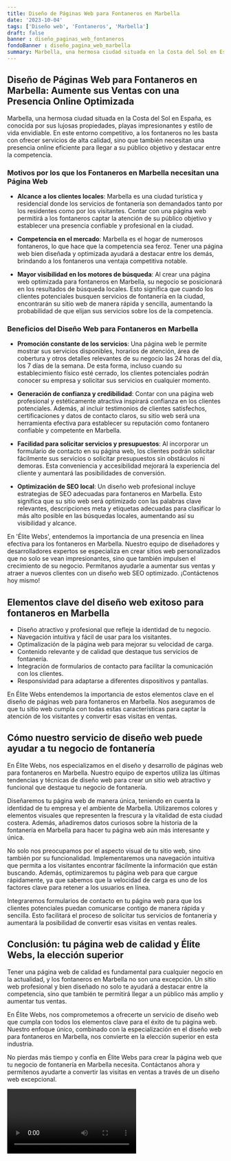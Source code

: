 ```yaml
---
title: Diseño de Páginas Web para Fontaneros en Marbella
date: '2023-10-04'
tags: ['Diseño web', 'Fontaneros', 'Marbella']
draft: false
banner : diseño_paginas_web_fontaneros
fondoBanner : diseño_pagina_web_marbella
summary: Marbella, una hermosa ciudad situada en la Costa del Sol en España, es conocida por sus lujosas propiedades, playas impresionantes y estilo de vida envidiable. En este entorno competitivo, a los fontaneros no les basta con ofrecer servicios de alta calidad, sino que también necesitan una presencia online eficiente para llegar a su público objetivo y destacar entre la competencia.
---
```


## Diseño de Páginas Web para Fontaneros en Marbella: Aumente sus Ventas con una Presencia Online Optimizada

Marbella, una hermosa ciudad situada en la Costa del Sol en España, es conocida por sus lujosas propiedades, playas impresionantes y estilo de vida envidiable. En este entorno competitivo, a los fontaneros no les basta con ofrecer servicios de alta calidad, sino que también necesitan una presencia online eficiente para llegar a su público objetivo y destacar entre la competencia.

### Motivos por los que los Fontaneros en Marbella necesitan una Página Web

* **Alcance a los clientes locales**: Marbella es una ciudad turística y residencial donde los servicios de fontanería son demandados tanto por los residentes como por los visitantes. Contar con una página web permitirá a los fontaneros captar la atención de su público objetivo y establecer una presencia confiable y profesional en la ciudad.

* **Competencia en el mercado**: Marbella es el hogar de numerosos fontaneros, lo que hace que la competencia sea feroz. Tener una página web bien diseñada y optimizada ayudará a destacar entre los demás, brindando a los fontaneros una ventaja competitiva notable.

* **Mayor visibilidad en los motores de búsqueda**: Al crear una página web optimizada para fontaneros en Marbella, su negocio se posicionará en los resultados de búsqueda locales. Esto significa que cuando los clientes potenciales busquen servicios de fontanería en la ciudad, encontrarán su sitio web de manera rápida y sencilla, aumentando la probabilidad de que elijan sus servicios sobre los de la competencia.

### Beneficios del Diseño Web para Fontaneros en Marbella

* **Promoción constante de los servicios**: Una página web le permite mostrar sus servicios disponibles, horarios de atención, área de cobertura y otros detalles relevantes de su negocio las 24 horas del día, los 7 días de la semana. De esta forma, incluso cuando su establecimiento físico esté cerrado, los clientes potenciales podrán conocer su empresa y solicitar sus servicios en cualquier momento.

* **Generación de confianza y credibilidad**: Contar con una página web profesional y estéticamente atractiva inspirará confianza en los clientes potenciales. Además, al incluir testimonios de clientes satisfechos, certificaciones y datos de contacto claros, su sitio web será una herramienta efectiva para establecer su reputación como fontanero confiable y competente en Marbella.

* **Facilidad para solicitar servicios y presupuestos**: Al incorporar un formulario de contacto en su página web, los clientes podrán solicitar fácilmente sus servicios o solicitar presupuestos sin obstáculos ni demoras. Esta conveniencia y accesibilidad mejorará la experiencia del cliente y aumentará las posibilidades de conversión.

* **Optimización de SEO local**: Un diseño web profesional incluye estrategias de SEO adecuadas para fontaneros en Marbella. Esto significa que su sitio web será optimizado con las palabras clave relevantes, descripciones meta y etiquetas adecuadas para clasificar lo más alto posible en las búsquedas locales, aumentando así su visibilidad y alcance.

En 'Élite Webs', entendemos la importancia de una presencia en línea efectiva para los fontaneros en Marbella. Nuestro equipo de diseñadores y desarrolladores expertos se especializa en crear sitios web personalizados que no solo se vean impresionantes, sino que también impulsen el crecimiento de su negocio. Permítanos ayudarle a aumentar sus ventas y atraer a nuevos clientes con un diseño web SEO optimizado. ¡Contáctenos hoy mismo!

<GifSeo />

<Cta />

## Elementos clave del diseño web exitoso para fontaneros en Marbella

- Diseño atractivo y profesional que refleje la identidad de tu negocio.
- Navegación intuitiva y fácil de usar para los visitantes.
- Optimalización de la página web para mejorar su velocidad de carga.
- Contenido relevante y de calidad que destaque tus servicios de fontanería.
- Integración de formularios de contacto para facilitar la comunicación con los clientes.
- Responsividad para adaptarse a diferentes dispositivos y pantallas.

En Élite Webs entendemos la importancia de estos elementos clave en el diseño de páginas web para fontaneros en Marbella. Nos aseguramos de que tu sitio web cumpla con todas estas características para captar la atención de los visitantes y convertir esas visitas en ventas.

## Cómo nuestro servicio de diseño web puede ayudar a tu negocio de fontanería

En Élite Webs, nos especializamos en el diseño y desarrollo de páginas web para fontaneros en Marbella. Nuestro equipo de expertos utiliza las últimas tendencias y técnicas de diseño web para crear un sitio web atractivo y funcional que destaque tu negocio de fontanería.

Diseñaremos tu página web de manera única, teniendo en cuenta la identidad de tu empresa y el ambiente de Marbella. Utilizaremos colores y elementos visuales que representen la frescura y la vitalidad de esta ciudad costera. Además, añadiremos datos curiosos sobre la historia de la fontanería en Marbella para hacer tu página web aún más interesante y única.

No solo nos preocupamos por el aspecto visual de tu sitio web, sino también por su funcionalidad. Implementaremos una navegación intuitiva que permita a los visitantes encontrar fácilmente la información que están buscando. Además, optimizaremos tu página web para que cargue rápidamente, ya que sabemos que la velocidad de carga es uno de los factores clave para retener a los usuarios en línea.

Integraremos formularios de contacto en tu página web para que los clientes potenciales puedan comunicarse contigo de manera rápida y sencilla. Esto facilitará el proceso de solicitar tus servicios de fontanería y aumentará la posibilidad de convertir esas visitas en ventas reales.

## Conclusión: tu página web de calidad y Élite Webs, la elección superior

Tener una página web de calidad es fundamental para cualquier negocio en la actualidad, y los fontaneros en Marbella no son una excepción. Un sitio web profesional y bien diseñado no solo te ayudará a destacar entre la competencia, sino que también te permitirá llegar a un público más amplio y aumentar tus ventas.

En Élite Webs, nos comprometemos a ofrecerte un servicio de diseño web que cumpla con todos los elementos clave para el éxito de tu página web. Nuestro enfoque único, combinado con la especialización en el diseño web para fontaneros en Marbella, nos convierte en la elección superior en esta industria.

No pierdas más tiempo y confía en Élite Webs para crear la página web que tu negocio de fontanería en Marbella necesita. Contáctanos ahora y permitenos ayudarte a convertir las visitas en ventas a través de un diseño web excepcional.

<Video />

<CtaBot job='Fontaneros' city='Marbella'/>

<Gmaps query='Marbella+españa+maps' />